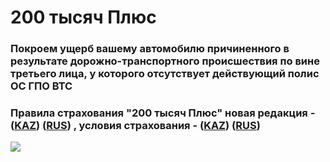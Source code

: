 <div class="mx-auto max-w-4xl py-10">

# 200 тысяч Плюс

### Покроем ущерб вашему автомобилю причиненного в результате дорожно-транспортного происшествия по вине третьего лица, у которого отсутствует действующий полис ОС ГПО ВТС

### Правила страхования "200 тысяч Плюс" новая редакция - ([KAZ](https://www.nsk.kz/media/rules/%D0%90%D0%B2%D1%82%D0%BE%D0%BA%D3%A9%D0%BB%D1%96%D0%BA%20%D0%B6%D3%99%D0%BD%D0%B5%20%D3%A9%D0%B7%D0%B3%D0%B5%20%D0%B4%D0%B5%20%D0%BA%D3%A9%D0%BB%D1%96%D0%BA%20%D2%9B%D2%B1%D1%80%D0%B0%D0%BB%D0%B4%D0%B0%D1%80%D1%8B%D0%BD%20%D0%B5%D1%80%D1%96%D0%BA%D1%82%D1%96%20%D1%81%D0%B0%D2%9B%D1%82%D0%B0%D0%BD%D0%B4%D1%8B%D1%80%D1%83%20%D0%B5%D1%80%D0%B5%D0%B6%D0%B5%D0%BB%D0%B5%D1%80%D1%96%20%D0%9A%D0%90%D0%A1%D0%9A%D0%9E%20KAZ_1699955048.pdf)) ([RUS](https://www.nsk.kz/media/rules/%D0%9F%D1%80%D0%B0%D0%B2%D0%B8%D0%BB%D0%B0%20%D0%B4%D0%BE%D0%B1%D1%80%D0%BE%D0%B2%D0%BE%D0%BB%D1%8C%D0%BD%D0%BE%D0%B3%D0%BE%20%D1%81%D1%82%D1%80%D0%B0%D1%85%D0%BE%D0%B2%D0%B0%D0%BD%D0%B8%D1%8F%20%D0%B0%D0%B2%D1%82%D0%BE%D0%BC%D0%BE%D0%B1%D0%B8%D0%BB%D1%8C%D0%BD%D1%8B%D1%85%20%D0%B8%20%D0%BF%D1%80%D0%BE%D1%87%D0%B8%D1%85%20%D1%82%D1%80%D0%B0%D0%BD%D1%81%D0%BF%D0%BE%D1%80%D1%82%D0%BD%D1%8B%D1%85%20%D1%81%D1%80%D0%B5%D0%B4%D1%81%D1%82%D0%B2_1701325508.pdf)) , условия страхования - ([KAZ](https://www.nsk.kz/media/rules/%D0%A3%D1%81%D0%BB%D0%BE%D0%B2%D0%B8%D1%8F%20%D1%81%D1%82%D1%80%D0%B0%D1%85%D0%BE%D0%B2%D0%B0%D0%BD%D0%B8%D1%8F%20%D0%BF%D1%80%D0%BE%D0%B4%D1%83%D0%BA%D1%82%D1%8B%20200+_1697535161.pdf)) ([RUS](https://www.nsk.kz/media/rules/%D0%A3%D1%81%D0%BB%D0%BE%D0%B2%D0%B8%D1%8F%20%D1%81%D1%82%D1%80%D0%B0%D1%85%D0%BE%D0%B2%D0%B0%D0%BD%D0%B8%D1%8F%20%D0%BF%D1%80%D0%BE%D0%B4%D1%83%D0%BA%D1%82%D1%8B%20200+_1701324364.pdf))

![](https://www.nsk.kz/media/products/d1/1697004928cq5bi.jpg)

</div>
